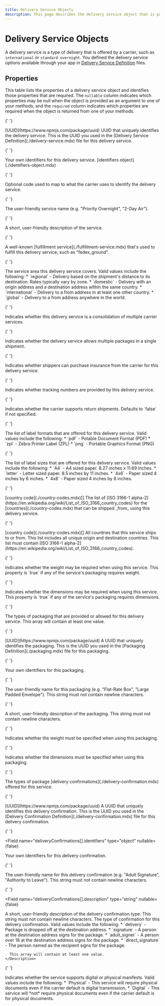 ```yaml
---
title: Delivery Service Objects
description: This page describes the delivery service object that is passed to a ShipEngine Connect Carrier app. For example, the [createShipment method](./methods/create-shipment.mdx) accepts a `shipment` parameter with a `deliveryService` property that corresponds to this object. The property details include whether or not they are `required` or `nullable`. These details may differ depending on whether the delivery service is part of a parameter passed to a method or part of an argument returned from a method.
---
```


# Delivery Service Objects

A delivery service is a type of delivery that is offered by a carrier, such as `international` or `standard overnight`.
You defined the delivery service options available through your app in [Delivery Service Definition](./delivery-service.mdx)
files.

## Properties

This table lists the properties of a delivery service object and identifies those properties that are required. The `nullable`
column indicates which properties may be null when the object is provided as an argument to one of your methods, and the `required`
column indicates which properties are required when the object is returned from one of your methods.

<Reference>

{' '}

<Field name="id" nullable={false} required={true}>
  <Type>[UUID](https://www.npmjs.com/package/uuid)</Type>
  <Description>
    UUID that uniquely identifies the delivery service. This is the UUID you
    used in the [Delivery Service Definition](./delivery-service.mdx) file for
    this delivery service.
  </Description>
</Field>

{' '}

<Field name="identifiers" nullable={false}>
  <Description>Your own identifiers for this delivery service.</Description>
  <Type>[identifiers object](./identifiers-object.mdx)</Type>
</Field>

{' '}

<Field name="code" type="string" nullable={false}>
  <Description>
    Optional code used to map to what the carrier uses to identify the delivery
    service.
  </Description>
</Field>

{' '}

<Field name="name" type="string" nullable={false} required={true}>
  <Description>
    The user-friendly service name (e.g. "Priority Overnight", "2-Day Air").
  </Description>
</Field>

{' '}

<Field name="description" type="string" nullable={false}>
  <Description>A short, user-friendly description of the service.</Description>
</Field>

{' '}

<Field name="fulfillmentService" type="string" nullable={true}>
  <Description>
    A well-known [fulfillment service](./fulfillment-service.mdx) that's used to
    fulfill this delivery service, such as "fedex_ground".
  </Description>
</Field>

{' '}

<Field name="serviceArea" type="string" nullable={true}>
  <Description>
    The service area this delivery service covers. Valid values include the
    following: * `regional` - Delivery based on the shipment's distance to its
    destination. Rates typically vary by zone. * `domestic` - Delivery with an
    origin address and a destination address within the same country. *
    `international` - Delivery to a from address in at least one other country.
    * `global` - Delivery to a from address anywhere in the world.
  </Description>
</Field>

{' '}

<Field name="isConsolidatedService" type="boolean" nullable={false}>
  <Description>
    Indicates whether this delivery service is a consolidation of multiple
    carrier services.
  </Description>
</Field>

{' '}

<Field name="allowsMultiplePackages" type="boolean" nullable={false}>
  <Description>
    Indicates whether the delivery service allows multiple packages in a single
    shipment.
  </Description>
</Field>

{' '}

<Field name="isInsurable" type="boolean" nullable={false}>
  <Description>
    Indicates whether shippers can purchase insurance from the carrier for this
    delivery service.
  </Description>
</Field>

{' '}

<Field name="isTrackable" type="boolean" nullable={false}>
  <Description>
    Indicates whether tracking numbers are provided by this delivery service.
  </Description>
</Field>

{' '}

<Field name="supportsReturns" type="boolean" nullable={false}>
  <Description>
    Indicates whether the carrier supports return shipments. Defaults to `false`
    if not specified.
  </Description>
</Field>

{' '}

<Field name="labelFormats" type="string[]" nullable={false}>
  <Description>
    The list of label formats that are offered for this delivery service. Valid
    values include the following: * `pdf` - Potable Document Format (PDF) *
    `zpl` - Zebra Printer Label (ZPL) * `png` - Portable Graphics Format (PNG)
  </Description>
</Field>

{' '}

<Field name="labelSizes" type="string[]" nullable={false}>
  <Description>
    The list of label sizes that are offered for this delivery service. Valid
    values include the following: * `A4` - A4 sized paper. 8.27 inches x 11.69
    inches. * `letter` - Letter sized paper. 8.5 inches by 11 inches. * `4x6` -
    Paper sized 4 inches by 6 inches. * `4x8` - Paper sized 4 inches by 8
    inches.
  </Description>
</Field>

{' '}

<Field name="availableCountries" nullable={false}>
  <Type>[country code](./country-codes.mdx)[]</Type>
  <Description>
    The list of [ISO 3166-1
    alpha-2](https://en.wikipedia.org/wiki/List_of_ISO_3166_country_codes) for
    the [countries](./country-codes.mdx) that can be shipped _from_ using this
    delivery service.
  </Description>
</Field>

{' '}

<Field name="countries" nullable={false}>
  <Type>[country code](./country-codes.mdx)[]</Type>
  <Description>
    All countries that this service ships to or from. This list includes all
    unique origin and destination countries. This list must contain [ISO 3166-1
    alpha-2](https://en.wikipedia.org/wiki/List_of_ISO_3166_country_codes).
  </Description>
</Field>

{' '}

<Field name="requiresWeight" type="boolean" required={true}>
  <Description>
    Indicates whether the weight may be required when using this service. This
    property is `true` if any of the service's packaging requires weight.
  </Description>
</Field>

{' '}

<Field name="requiresDimensions" type="boolean" required={true}>
  <Description>
    Indicates whether the dimensions may be required when using this service.
    This property is `true` if any of the service's packaging requires
    dimensions.
  </Description>
</Field>

{' '}

<Field name="packaging" type="object[]" nullable={false}>
  <Description>
    The types of packaging that are provided or allowed for this delivery
    service. This array will contain at least one value.
  </Description>
</Field>

{' '}

<Field name="packaging[].id" nullable={false}>
  <Type>[UUID](https://www.npmjs.com/package/uuid)</Type>
  <Description>
    A UUID that uniquely identifies the packaging. This is the UUID you used in
    the [Packaging Definition](./packaging.mdx) file for this packaging.
  </Description>
</Field>

{' '}

<Field name="packaging[].identifiers" type="string[]" nullable={false}>
  <Description>Your own identifiers for this packaging.</Description>
</Field>

{' '}

<Field name="packaging[].name" type="string" nullable={false}>
  <Description>
    The user-friendly name for this packaging (e.g. "Flat-Rate Box", "Large
    Padded Envelope"). This string must not contain newline characters.
  </Description>
</Field>

{' '}

<Field name="packaging[].description" type="string" nullable={false}>
  <Description>
    A short, user-friendly description of the packaging. This string must not
    contain newline characters.
  </Description>
</Field>

{' '}

<Field name="packaging[].requiresWeight" type="boolean" nullable={false}>
  <Description>
    Indicates whether the weight must be specified when using this packaging.
  </Description>
</Field>

{' '}

<Field name="packaging[].requiresDimensions" type="boolean" nullable={false}>
  <Description>
    Indicates whether the dimensions must be specified when using this
    packaging.
  </Description>
</Field>

{' '}

<Field name="deliveryConfirmations" type="object[]" nullable={false}>
  <Description>
    The types of package [delivery confirmations](./delivery-confirmation.mdx)
    offered for this service.
  </Description>
</Field>

{' '}

<Field name="deliveryConfirmations[].id" nullable={false}>
  <Type>[UUID](https://www.npmjs.com/package/uuid)</Type>
  <Description>
    A UUID that uniquely identifies this delivery confirmation. This is the UUID
    you used in the [Delivery Confirmation
    Definition](./delivery-confirmation.mdx) file for this delivery
    confirmation.
  </Description>
</Field>

{' '}

<Field
  name="deliveryConfirmations[].identifiers"
  type="object"
  nullable={false}
>
  <Description>
    Your own identifiers for this delivery confirmation.
  </Description>
</Field>

{' '}

<Field name="deliveryConfirmations[].name" type="string" nullable={false}>
  <Description>
    The user-friendly name for this delivery confirmation (e.g. "Adult
    Signature", "Authority to Leave"). This string must not contain newline
    characters.
  </Description>
</Field>

{' '}

<Field
  name="deliveryConfirmations[].description"
  type="string"
  nullable={false}
>
  <Description>
    A short, user-friendly description of the delivery confirmation type. This
    string must not contain newline characters.
  </Description>
</Field>

  <Field name="deliveryConfirmations[].type" type="string" nullable={false} required={true}>
    <Description>
      The type of confirmation for this delivery confirmation. Valid values include the following:
      * `delivery` - Package is dropped off at the destination address.
      * `signature` - A person at the destination address signs for the package.
      * `adult_signer` - A person over 18 at the destination address signs for the package.
      * `direct_signature` - The person named as the recipient signs for the package.

      This array will contain at least one value.
    </Description>

  </Field>

{' '}

<Field name="manifestType" type="string" nullable={true}>
  <Description>
    Indicates whether the service supports digital or physical manifests. Valid
    values include the following: * `Physical` - This service will require
    physical documents even if the carrier default is digital transmission. *
    `Digital` - This service will *not* require physical documents even if the
    carrier default is for physical documents.
  </Description>
</Field>

</Reference>
